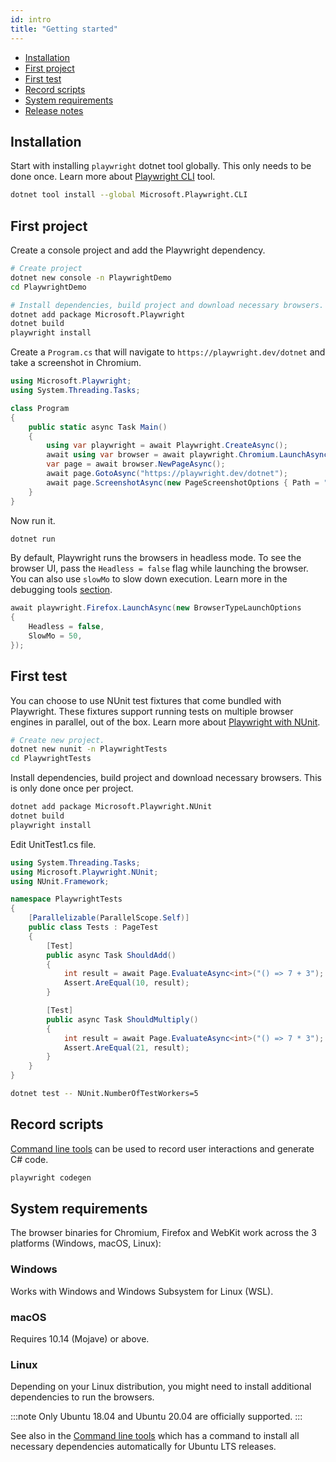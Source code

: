 ```yaml
---
id: intro
title: "Getting started"
---
```


- [Installation](#installation)
- [First project](#first-project)
- [First test](#first-test)
- [Record scripts](#record-scripts)
- [System requirements](#system-requirements)
- [Release notes](./release-notes.mdx)

## Installation

Start with installing `playwright` dotnet tool globally. This only needs to be done once. Learn more about [Playwright CLI](./cli.mdx) tool.

```bash
dotnet tool install --global Microsoft.Playwright.CLI
```

## First project

Create a console project and add the Playwright dependency.

```bash
# Create project
dotnet new console -n PlaywrightDemo
cd PlaywrightDemo

# Install dependencies, build project and download necessary browsers.
dotnet add package Microsoft.Playwright
dotnet build
playwright install
```

Create a `Program.cs` that will navigate to `https://playwright.dev/dotnet` and take a screenshot in Chromium.

```csharp
using Microsoft.Playwright;
using System.Threading.Tasks;

class Program
{
    public static async Task Main()
    {
        using var playwright = await Playwright.CreateAsync();
        await using var browser = await playwright.Chromium.LaunchAsync();
        var page = await browser.NewPageAsync();
        await page.GotoAsync("https://playwright.dev/dotnet");
        await page.ScreenshotAsync(new PageScreenshotOptions { Path = "screenshot.png" });
    }
}
```

Now run it.

```bash
dotnet run
```

By default, Playwright runs the browsers in headless mode. To see the browser UI, pass the `Headless = false` flag while launching the browser. You can also use `slowMo` to slow down execution. Learn more in the debugging tools [section](./debug.mdx).

```csharp
await playwright.Firefox.LaunchAsync(new BrowserTypeLaunchOptions 
{ 
    Headless = false, 
    SlowMo = 50, 
});
```

## First test

You can choose to use NUnit test fixtures that come bundled with Playwright. These fixtures support running tests on multiple browser engines in parallel, out of the box. Learn more about [Playwright with NUnit](./test-runners.mdx).

```bash
# Create new project.
dotnet new nunit -n PlaywrightTests
cd PlaywrightTests
```

Install dependencies, build project and download necessary browsers. This is only done once per project.

```bash
dotnet add package Microsoft.Playwright.NUnit
dotnet build
playwright install
```

Edit UnitTest1.cs file.

```csharp
using System.Threading.Tasks;
using Microsoft.Playwright.NUnit;
using NUnit.Framework;

namespace PlaywrightTests
{
    [Parallelizable(ParallelScope.Self)]
    public class Tests : PageTest
    {
        [Test]
        public async Task ShouldAdd()
        {
            int result = await Page.EvaluateAsync<int>("() => 7 + 3");
            Assert.AreEqual(10, result);
        }

        [Test]
        public async Task ShouldMultiply()
        {
            int result = await Page.EvaluateAsync<int>("() => 7 * 3");
            Assert.AreEqual(21, result);
        }
    }
}
```

```bash
dotnet test -- NUnit.NumberOfTestWorkers=5
```

## Record scripts

[Command line tools](./cli.mdx) can be used to record user interactions and generate C# code.

```bash
playwright codegen
```

## System requirements

The browser binaries for Chromium, Firefox and WebKit work across the 3 platforms (Windows, macOS, Linux):

### Windows

Works with Windows and Windows Subsystem for Linux (WSL).

### macOS

Requires 10.14 (Mojave) or above.

### Linux

Depending on your Linux distribution, you might need to install additional dependencies to run the browsers.

:::note
Only Ubuntu 18.04 and Ubuntu 20.04 are officially supported.
:::

See also in the [Command line tools](./cli.mdx#install-system-dependencies) which has a command to install all necessary dependencies automatically for Ubuntu LTS releases.

[Accessibility]: ./api/class-accessibility.mdx "Accessibility"
[Browser]: ./api/class-browser.mdx "Browser"
[BrowserContext]: ./api/class-browsercontext.mdx "BrowserContext"
[BrowserType]: ./api/class-browsertype.mdx "BrowserType"
[ConsoleMessage]: ./api/class-consolemessage.mdx "ConsoleMessage"
[Dialog]: ./api/class-dialog.mdx "Dialog"
[Download]: ./api/class-download.mdx "Download"
[ElementHandle]: ./api/class-elementhandle.mdx "ElementHandle"
[FileChooser]: ./api/class-filechooser.mdx "FileChooser"
[Frame]: ./api/class-frame.mdx "Frame"
[FrameLocator]: ./api/class-framelocator.mdx "FrameLocator"
[JSHandle]: ./api/class-jshandle.mdx "JSHandle"
[Keyboard]: ./api/class-keyboard.mdx "Keyboard"
[Locator]: ./api/class-locator.mdx "Locator"
[Mouse]: ./api/class-mouse.mdx "Mouse"
[Page]: ./api/class-page.mdx "Page"
[Playwright]: ./api/class-playwright.mdx "Playwright"
[Request]: ./api/class-request.mdx "Request"
[Response]: ./api/class-response.mdx "Response"
[Route]: ./api/class-route.mdx "Route"
[Selectors]: ./api/class-selectors.mdx "Selectors"
[TimeoutError]: ./api/class-timeouterror.mdx "TimeoutError"
[Touchscreen]: ./api/class-touchscreen.mdx "Touchscreen"
[Tracing]: ./api/class-tracing.mdx "Tracing"
[Video]: ./api/class-video.mdx "Video"
[WebSocket]: ./api/class-websocket.mdx "WebSocket"
[WebSocketFrame]: ./api/class-websocketframe.mdx "WebSocketFrame"
[Worker]: ./api/class-worker.mdx "Worker"
[Element]: https://developer.mozilla.org/en-US/docs/Web/API/element "Element"
[EvaluationArgument]: ./core-concepts.mdx#evaluation-argument "EvaluationArgument"
[Promise]: https://developer.mozilla.org/en-US/docs/Web/JavaScript/Reference/Global_Objects/Promise "Promise"
[iterator]: https://developer.mozilla.org/en-US/docs/Web/JavaScript/Reference/Iteration_protocols "Iterator"
[origin]: https://developer.mozilla.org/en-US/docs/Glossary/Origin "Origin"
[selector]: https://developer.mozilla.org/en-US/docs/Web/CSS/CSS_Selectors "selector"
[Serializable]: https://developer.mozilla.org/en-US/docs/Web/JavaScript/Reference/Global_Objects/JSON/stringify#Description "Serializable"
[UIEvent.detail]: https://developer.mozilla.org/en-US/docs/Web/API/UIEvent/detail "UIEvent.detail"
[UnixTime]: https://en.wikipedia.org/wiki/Unix_time "Unix Time"
[xpath]: https://developer.mozilla.org/en-US/docs/Web/XPath "xpath"

[bool]: https://docs.microsoft.com/en-us/dotnet/api/system.boolean "bool"
[double]: https://docs.microsoft.com/en-us/dotnet/api/system.double "double"
[byte]: https://docs.microsoft.com/en-us/dotnet/api/system.byte "byte"
[int]: https://docs.microsoft.com/en-us/dotnet/api/system.int32 "int"
[void]: https://docs.microsoft.com/en-us/dotnet/csharp/language-reference/builtin-types/void "void"
[string]: https://docs.microsoft.com/en-us/dotnet/api/system.string "string"
[URL]: https://nodejs.org/api/url.html "URL"
[Regex]: https://docs.microsoft.com/en-us/dotnet/api/system.text.regularexpressions.regex "Regex"

[Action]: https://docs.microsoft.com/en-us/dotnet/api/system.action-1 "Action"
[Func]: https://docs.microsoft.com/en-us/dotnet/api/system.func-2 "Func"
[IEnumerable]: https://docs.microsoft.com/en-us/dotnet/api/system.collections.ienumerable "IEnumerable"
[IDictionary]: https://docs.microsoft.com/en-us/dotnet/api/system.collections.idictionary "IDictionary"
[Task]: https://docs.microsoft.com/en-us/dotnet/api/system.threading.tasks.task?view=net-5.0 "Task"
[IReadOnlyDictionary]: https://docs.microsoft.com/en-us/dotnet/api/system.collections.generic.ireadonlydictionary-2 "IReadOnlyDictionary"
[JsonElement]: https://docs.microsoft.com/en-us/dotnet/api/system.text.json.jsonelement "JsonElement"

[all available image tags]: https://mcr.microsoft.com/v2/playwright/tags/list "all available image tags"
[Docker Hub]: https://hub.docker.com/_/microsoft-playwright "Docker Hub"
[Dockerfile.focal]: https://github.com/microsoft/playwright/blob/master/utils/docker/Dockerfile.focal "Dockerfile.focal"
